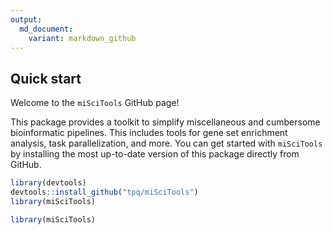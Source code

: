 ```yaml
---
output:
  md_document:
    variant: markdown_github
---
```


<!-- README.md is generated from README.Rmd. Please edit that file -->


## Quick start

Welcome to the `miSciTools` GitHub page!

This package provides a toolkit to simplify miscellaneous and cumbersome bioinformatic pipelines. This includes tools for gene set enrichment analysis, task parallelization, and more. You can get started with `miSciTools` by installing the most up-to-date version of this package directly from GitHub.

```r
library(devtools)
devtools::install_github("tpq/miSciTools")
library(miSciTools)
```

```r
library(miSciTools)
```
